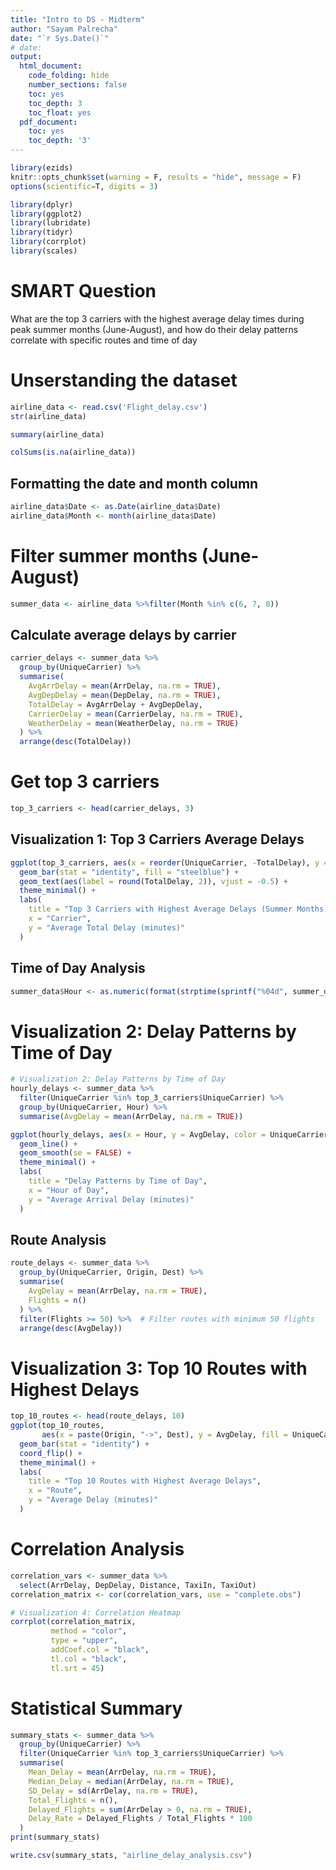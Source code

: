 ```yaml
---
title: "Intro to DS - Midterm"
author: "Sayam Palrecha"
date: "`r Sys.Date()`"
# date: 
output:
  html_document:
    code_folding: hide
    number_sections: false
    toc: yes
    toc_depth: 3
    toc_float: yes
  pdf_document:
    toc: yes
    toc_depth: '3'
---
```


```r
library(ezids)
knitr::opts_chunk$set(warning = F, results = "hide", message = F)
options(scientific=T, digits = 3) 
```

```r
library(dplyr)
library(ggplot2)
library(lubridate)
library(tidyr)
library(corrplot)
library(scales)
```

# SMART Question
What are the top 3 carriers with the highest average delay times during peak summer months (June-August), and how do their delay patterns correlate with specific routes and time of day

# Unserstanding the dataset
```r
airline_data <- read.csv('Flight_delay.csv')
str(airline_data)
```

```r
summary(airline_data)
```

```r
colSums(is.na(airline_data))
```
## Formatting the date and month column
```r

airline_data$Date <- as.Date(airline_data$Date)
airline_data$Month <- month(airline_data$Date)
```
# Filter summer months (June-August)
```r
summer_data <- airline_data %>%filter(Month %in% c(6, 7, 8))
```
## Calculate average delays by carrier
```r

carrier_delays <- summer_data %>%
  group_by(UniqueCarrier) %>%
  summarise(
    AvgArrDelay = mean(ArrDelay, na.rm = TRUE),
    AvgDepDelay = mean(DepDelay, na.rm = TRUE),
    TotalDelay = AvgArrDelay + AvgDepDelay,
    CarrierDelay = mean(CarrierDelay, na.rm = TRUE),
    WeatherDelay = mean(WeatherDelay, na.rm = TRUE)
  ) %>%
  arrange(desc(TotalDelay))
```
# Get top 3 carriers
```r
top_3_carriers <- head(carrier_delays, 3)
```
## Visualization 1: Top 3 Carriers Average Delays
```r

ggplot(top_3_carriers, aes(x = reorder(UniqueCarrier, -TotalDelay), y = TotalDelay)) +
  geom_bar(stat = "identity", fill = "steelblue") +
  geom_text(aes(label = round(TotalDelay, 2)), vjust = -0.5) +
  theme_minimal() +
  labs(
    title = "Top 3 Carriers with Highest Average Delays (Summer Months)",
    x = "Carrier",
    y = "Average Total Delay (minutes)"
  )
```
## Time of Day Analysis
```r

summer_data$Hour <- as.numeric(format(strptime(sprintf("%04d", summer_data$DepTime),format = "%H%M"), "%H"))
```
# Visualization 2: Delay Patterns by Time of Day
```r
# Visualization 2: Delay Patterns by Time of Day
hourly_delays <- summer_data %>%
  filter(UniqueCarrier %in% top_3_carriers$UniqueCarrier) %>%
  group_by(UniqueCarrier, Hour) %>%
  summarise(AvgDelay = mean(ArrDelay, na.rm = TRUE))

ggplot(hourly_delays, aes(x = Hour, y = AvgDelay, color = UniqueCarrier)) +
  geom_line() +
  geom_smooth(se = FALSE) +
  theme_minimal() +
  labs(
    title = "Delay Patterns by Time of Day",
    x = "Hour of Day",
    y = "Average Arrival Delay (minutes)"
  )
```
## Route Analysis
```r
 
route_delays <- summer_data %>%
  group_by(UniqueCarrier, Origin, Dest) %>%
  summarise(
    AvgDelay = mean(ArrDelay, na.rm = TRUE),
    Flights = n()
  ) %>%
  filter(Flights >= 50) %>%  # Filter routes with minimum 50 flights
  arrange(desc(AvgDelay))
```
# Visualization 3: Top 10 Routes with Highest Delays
```r

top_10_routes <- head(route_delays, 10)
ggplot(top_10_routes, 
       aes(x = paste(Origin, "->", Dest), y = AvgDelay, fill = UniqueCarrier)) +
  geom_bar(stat = "identity") +
  coord_flip() +
  theme_minimal() +
  labs(
    title = "Top 10 Routes with Highest Average Delays",
    x = "Route",
    y = "Average Delay (minutes)"
  )
```
# Correlation Analysis
```r

correlation_vars <- summer_data %>%
  select(ArrDelay, DepDelay, Distance, TaxiIn, TaxiOut)
correlation_matrix <- cor(correlation_vars, use = "complete.obs")

# Visualization 4: Correlation Heatmap
corrplot(correlation_matrix, 
         method = "color", 
         type = "upper", 
         addCoef.col = "black",
         tl.col = "black",
         tl.srt = 45)
```
# Statistical Summary
```r


summary_stats <- summer_data %>%
  group_by(UniqueCarrier) %>%
  filter(UniqueCarrier %in% top_3_carriers$UniqueCarrier) %>%
  summarise(
    Mean_Delay = mean(ArrDelay, na.rm = TRUE),
    Median_Delay = median(ArrDelay, na.rm = TRUE),
    SD_Delay = sd(ArrDelay, na.rm = TRUE),
    Total_Flights = n(),
    Delayed_Flights = sum(ArrDelay > 0, na.rm = TRUE),
    Delay_Rate = Delayed_Flights / Total_Flights * 100
  )
print(summary_stats)
```
```r
write.csv(summary_stats, "airline_delay_analysis.csv")
```

